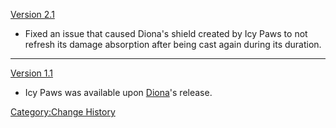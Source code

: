 [[Version 2.1]]
*Fixed an issue that caused Diona's shield created by Icy Paws to not refresh its damage absorption after being cast again during its duration.
----
[[Version 1.1]]
*Icy Paws was available upon [[Diona]]'s release.

<noinclude>[[Category:Change History]]</noinclude>